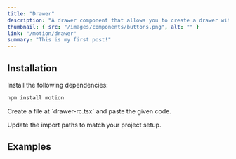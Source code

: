 ```yaml
---
title: "Drawer"
description: "A drawer component that allows you to create a drawer with drag and drop functionality."
thumbnail: { src: "/images/components/buttons.png", alt: "" }
link: "/motion/drawer"
summary: "This is my first post!"
---
```


<ComponentPreview name="drawer-rc-demo" />

## Installation

<Steps>
<Step>
Install the following dependencies:
</Step>

```bash
npm install motion
```

<Step>
Create a file at `drawer-rc.tsx` and paste the given code.
</Step>

<CollapsibleSource name="drawer-rc" />

<Step>Update the import paths to match your project setup.</Step>

</Steps>

## Examples
